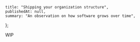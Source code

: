 	title: "Shipping your organization structure",
	publishedAt: null,
	summary: "An observation on how software grows over time",
};

WIP
